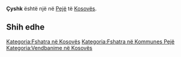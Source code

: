 {{Fshat në 
 | Emri                = Çyshk
 | EmriAlt                = 
 | NAME_SHORT_FORM=      
 | NAME_GENERIC=      
 | NAME_SORT_NAME_RO=      CYSHK
 | FULL_NAME_RO = Çyshk
 | FULL_NAME_ND_RO=Cyshk
 | SORT_NAME_RG=CYSHK
 | FULL_NAME_RG=Çyshk
 | FULL_NAME_ND_RG=Cyshk
 | SRP_NAME_SHORT_FORM=      
 | SRP_NAME_GENERIC=      
 | SRP_NAME_SORT_NAME_RO=      
 | SRP_FULL_NAME_RO = 
 | SRP_FULL_NAME_ND_RO=
 | SRP_SORT_NAME_RG=
 | SRP_FULL_NAME_RG=
 | SRP_FULL_NAME_ND_RG=
 | Emri (Rasa dhanore) = 
 | Figura              = 
 | Shteti              = Kosovo
 | Komuna              = Pejë
 | Kodi postar         = 
 | Sipërfaqja          = 

 | Popullsia           = 

 | Regj. i popullsisë  = 
 | Dend. e popullsisë  = 
 | Faqja zyrtare       = 
 <!--- Koordinatat ----> 
 | Gjerësia            = 42.657222
 | Gjatësia            = 20.338889
 | Lartësia            = 
}}
'''Çyshk''' është një [[]] në [[Pejë]] të [[Kosovës]].

<!-- == Gjeografia == -->
<!-- == Historia == -->
<!-- == Demografia == -->
== Shih edhe ==
{{Komuna Pejë}}
{{Kosovo-Administrata-Cung}}

[[Kategoria:Fshatra në Kosovës]]
[[Kategoria:Fshatra në Kommunes Pejë]]
[[Kategoria:Vendbanime në Kosovës]]